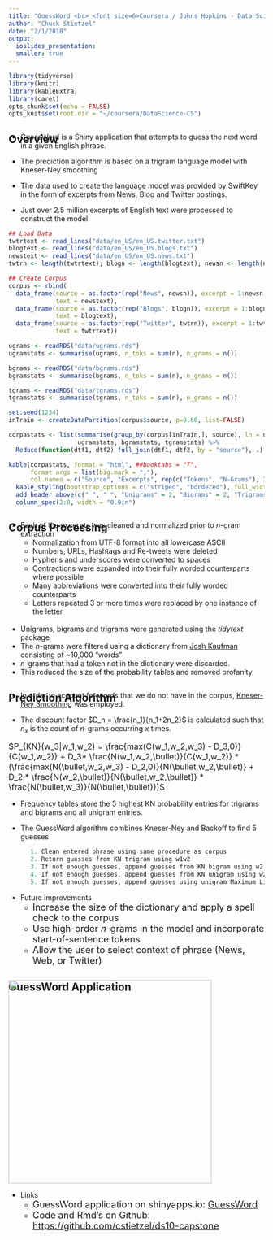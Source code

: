 ```yaml
---
title: "GuessWord <br> <font size=6>Coursera / Johns Hopkins - Data Science Capstone</font>"
author: "Chuck Stietzel"
date: "2/1/2018"
output: 
  ioslides_presentation:
  smaller: true
---
```


<style type="text/css">
h2 {
  margin-bottom: -40px;
};

</style>

```r
library(tidyverse)
library(knitr)
library(kableExtra)
library(caret)
opts_chunk$set(echo = FALSE)
opts_knit$set(root.dir = "~/coursera/DataScience-CS")
```

## Overview {.smaller}
- GuessWord is a Shiny application that attempts to guess the next word in a given English phrase.

- The prediction algorithm is based on a trigram language model with Kneser-Ney smoothing

- The data used to create the language model was provided by SwiftKey in the form of excerpts from News, Blog and Twitter postings.

- Just over 2.5 million excerpts of English text were processed to construct the model

```r
## Load Data
twtrtext <- read_lines("data/en_US/en_US.twitter.txt")
blogtext <- read_lines("data/en_US/en_US.blogs.txt")
newstext <- read_lines("data/en_US/en_US.news.txt")
twtrn <- length(twtrtext); blogn <- length(blogtext); newsn <- length(newstext)

## Create Corpus
corpus <- rbind(
  data_frame(source = as.factor(rep("News", newsn)), excerpt = 1:newsn, 
             text = newstext),
  data_frame(source = as.factor(rep("Blogs", blogn)), excerpt = 1:blogn, 
             text = blogtext),
  data_frame(source = as.factor(rep("Twitter", twtrn)), excerpt = 1:twtrn, 
             text = twtrtext))

ugrams <- readRDS("data/ugrams.rds")
ugramstats <- summarise(ugrams, n_toks = sum(n), n_grams = n())

bgrams <- readRDS("data/bgrams.rds")
bgramstats <- summarise(bgrams, n_toks = sum(n), n_grams = n())

tgrams <- readRDS("data/tgrams.rds")
tgramstats <- summarise(tgrams, n_toks = sum(n), n_grams = n())

set.seed(1234)
inTrain <- createDataPartition(corpus$source, p=0.60, list=FALSE)

corpastats <- list(summarise(group_by(corpus[inTrain,], source), ln = n()),
                   ugramstats, bgramstats, tgramstats) %>%
  Reduce(function(dtf1, dtf2) full_join(dtf1, dtf2, by = "source"), .)
```

```r
kable(corpastats, format = "html", ##booktabs = "T", 
      format.args = list(big.mark = ","),
      col.names = c("Source", "Excerpts", rep(c("Tokens", "N-Grams"), 3)))  %>%
  kable_styling(bootstrap_options = c("striped", "bordered"), full_width = F) %>%
  add_header_above(c(" ", " ", "Unigrams" = 2, "Bigrams" = 2, "Trigrams" = 2)) %>%
  column_spec(2:8, width = "0.9in")
```

## Corpus Processing {.smaller}
- Each of the excerpts was cleaned and normalized prior to *n*-gram extraction
    - Normalization from UTF-8 format into all lowercase ASCII
    - Numbers, URLs, Hashtags and Re-tweets were deleted
    - Hyphens and underscores were converted to spaces
    - Contractions were expanded into their fully worded counterparts where possible
    - Many abbreviations were converted into their fully worded counterparts
    - Letters repeated 3 or more times were replaced by one instance of the letter
<BR><BR>
- Unigrams, bigrams and trigrams were generated using the *tidytext* package
- The *n*-grams were filtered using a dictionary from [Josh Kaufman](https://github.com/first20hours/google-10000-english) consisting of ~10,000 "words"
- *n*-grams that had a token not in the dictionary were discarded.
- This reduced the size of the probability tables and removed profanity

## Prediction Algorithm {.smaller}
- In order to account for words that we do not have in the corpus, [Kneser-Ney Smoothing](https://west.uni-koblenz.de/sites/default/files/BachelorArbeit_MartinKoerner.pdf) was employed.

- The discount factor $D_n = \frac{n_1}{n_1+2n_2}$ is calculated such that $n_x$ is the count of $n$-grams occurring $x$ times.

<font size="3"><div class="centered">$P_{KN}(w_3|w_1,w_2) = \frac{max(C(w_1,w_2,w_3) - D_3,0)}{C(w_1,w_2)} + D_3* \frac{N(w_1,w_2,\bullet)}{C(w_1,w_2)} * (\frac{max(N(\bullet,w_2,w_3) - D_2,0)}{N(\bullet,w_2,\bullet)} + D_2 * \frac{N(w_2,\bullet)}{N(\bullet,w_2,\bullet)} * \frac{N(\bullet,w_3)}{N(\bullet,\bullet)})$</div></font>

- Frequency tables store the 5 highest KN probability entries for trigrams and bigrams and all unigram entries.

- The GuessWord algorithm combines Kneser-Ney and Backoff to find 5 guesses 
```r
      1. Clean entered phrase using same procedure as corpus
      2. Return guesses from KN trigram using w1w2 
      3. If not enough guesses, append guesses from KN bigram using w2
      4. If not enough guesses, append guesses from KN unigram using w2
      5. If not enough guesses, append guesses using unigram Maximum Likelihood
```
- Future improvements
    - <font size="4">Increase the size of the dictionary and apply a spell check to the corpus</font>
    - <font size="4">Use high-order *n*-grams in the model and incorporate start-of-sentence tokens</font>
    - <font size="4">Allow the user to select context of phrase (News, Web, or Twitter)</font>

## GuessWord Application {.smaller}
<div class="centered">
 <img src="guessword/www/GuessWord2.jpg" height=400>
</div>


- Links
    - <font size="4">GuessWord application on shinyapps.io: [GuessWord](https://cstietzel.shinyapps.io/guessword/)</font>
    - <font size="4">Code and Rmd's on Github: [https://github.com/cstietzel/ds10-capstone](https://github.com/cstietzel/ds10-capstone)</font>
    
    
